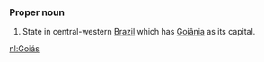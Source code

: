 ===Proper noun===
#State in central-western [[Brazil]] which has [[Goiânia]] as its capital.

[[nl:Goiás]]